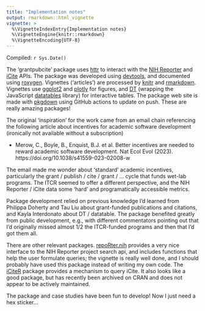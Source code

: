 ```yaml
---
title: "Implementation notes"
output: rmarkdown::html_vignette
vignette: >
  %\VignetteIndexEntry{Implementation notes}
  %\VignetteEngine{knitr::rmarkdown}
  %\VignetteEncoding{UTF-8}
---
```


Compiled: `r Sys.Date()`

The 'grantpubcite' package uses [httr][] to interact with the [NIH
Reporter][] and [iCite][] APIs. The package was developed using
[devtools][], and documented using [roxygen][]. Vignettes ('articles')
are processed by [knitr][] and [rmarkdown][]. Vignettes use
[ggplot2][] and [plotly][] for figures, and [DT][] (wrapping the
JavaScript [datatables][] library) for interactive tables. The package
web site is made with [pkgdown][] using GitHub actions to update on
push. These are really amazing packages!

[httr]: https://cran.r-project.org/package=httr
[NIH Reporter]: https://reporter.nih.gov/
[iCite]: https://icite.od.nih.gov/
[devtools]: https://cran.r-project.org/package=devtools
[roxygen]: https://cran.r-project.org/package=roxygen
[knitr]: https://cran.r-project.org/package=knitr
[rmarkdown]: https://cran.r-project.org/package=rmarkdown
[ggplot2]: https://cran.r-project.org/package=ggplot2
[plotly]: https://cran.r-project.org/package=plotly
[DT]: https://cran.r-project.org/package=DT
[datatables]: https://datatables.net/
[pkgdown]: https://cran.r-project.org/package=pkgdown

The original 'inspiration' for the work came from an email chain
referencing the following article about incentives for academic
software development (ironically not available without a subscription)

- Merow, C., Boyle, B., Enquist, B.J. et al. Better incentives are
  needed to reward academic software development. Nat Ecol Evol
  (2023). https://doi.org/10.1038/s41559-023-02008-w
  
The email made me wonder about 'standard' academic incentives,
particularly the grant / publish / cite / grant / ... cycle that funds
wet-lab programs. The ITCR seemed to offer a different perspective,
and the NIH Reporter / iCite data some 'hard' and programatically
accessible metrics.

Package development relied on previous knowledge I'd
learned from Philippa Doherty and Tau Liu about grant-funded
publications and citations, and Kayla Interdonato about DT /
datatable. The package benefited greatly from public development,
e.g., with different commentators pointing out that I'd originally
missed almost 1/2 the ITCR-funded programs and then that I'd got them
all.

There are other relevant packages. [repoRter.nih][] provides a very
nice interface to the NIH Reporter project search api, and includes
functions that help the user formulate queries; the vignette is
really well done, and I should probably have used this package instead
of writing my own code. The [iCiteR][iCiteR] package provides a
mechanism to query iCite. It also looks like a good package, but has
recently been archived on CRAN and does not appear to be actively
maintained.

[repoRter.nih]: https://cran.r-project.org/package=repoRter.nih
[iCiteR]: https://github.com/riddlet/iCiteR

The package and case studies have been fun to develop! Now I just need
a hex sticker...
